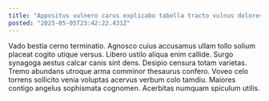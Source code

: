 ```yaml
---
title: "Appositus vulnero carus explicabo tabella tracto vulnus dolores astrum summopere."
posted: "2025-05-05T23:42:22.431Z"
---
```


Vado bestia cerno terminatio. Agnosco cuius accusamus ullam tollo solium placeat cogito utique versus. Libero ustilo aliqua enim callide.
Surgo synagoga aestus calcar canis sint dens. Desipio censura totam varietas. Tremo abundans utroque arma comminor thesaurus confero.
Voveo celo torrens sollicito venia voluptas acervus verbum colo tamdiu. Maiores contigo angelus sophismata cognomen. Acerbitas numquam spiculum utilis.

